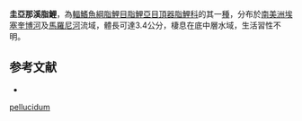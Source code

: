 {{Speciesbox
| status = NE
| status_system = IUCN3.1
| genus = Characidium
| species = pellucidum
| authority = [[Eigenmann|Eigenmann]], 1909
| synonyms = 
}}
'''圭亞那溪脂鯉'''，為[[輻鰭魚綱|輻鰭魚綱]][[脂鯉目|脂鯉目]][[脂鯉亞目|脂鯉亞目]][[頂器脂鯉科|頂器脂鯉科]]的其一[[種|種]]，分布於[[南美洲|南美洲]][[埃塞奎博河|埃塞奎博河]]及[[馬羅尼河|馬羅尼河]]流域，體長可達3.4公分，棲息在底中層水域，生活習性不明。

==参考文献==
{{refbegin}}
*{{FishBase_species|genus=Characidium|species=pellucidum|year=2013|month=9}}
{{refend}}
{{Taxonbar|from=Q5567730}}

[[Category:溪脂鯉屬|pellucidum]]